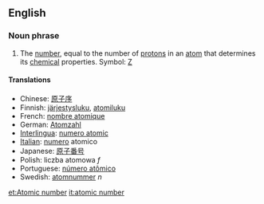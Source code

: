 ==English==
=== Noun phrase ===
#The [[number]], equal to the number of [[proton]]s in an [[atom]] that determines its [[chemical]] properties.  Symbol: [[Z]]

==== Translations ====
*Chinese: [[原子序]]
*Finnish: [[järjestysluku]], [[atomiluku]]
*French: [[nombre atomique]]
*German: [[Atomzahl]]
*[[Interlingua]]: [[numero atomic]]
*[[Italian]]: [[numero]] atomico
*Japanese: [[原子番号]]
*Polish: liczba atomowa ''f''
*Portuguese: [[número atômico]]
*Swedish: [[atomnummer]] ''n''

[[et:Atomic number]]
[[it:atomic number]]